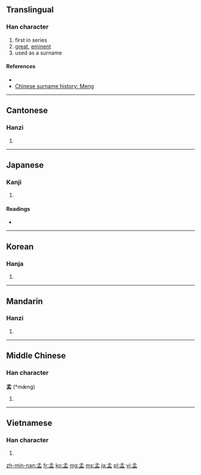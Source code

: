 ==Translingual==

===Han character===
{{Han char|rn=39|rad=子|as=05|sn=8|four=1710<sub>7</sub>|canj=弓木月廿 (NDBT)}}

# first in series
# [[great]], [[eminent]]
# used as a surname

====References====
* {{Han ref|kx=0278.160|dkj=06960|dj=0546.110|hdz=21013.030|uh=5B5F|ud=23391|bh=A973|bd=43379}}
* [http://english.people.com.cn/200507/18/eng20050718_196788.html Chinese surname history: Meng]

----

==Cantonese==

===Hanzi===
{{yue-hanzi|jyut=|y=maang6}}

# {{defn|Cantonese|sort=子05}}

----

==Japanese==

===Kanji===
{{ja-kanji|grade=|rs=子05}}

# {{defn|Japanese|sort=子05}}

====Readings====
* {{ja-readings|on=[[もう]] (mō), [[みょう]] (myō), [[まん]] (man)|kun=[[かしら]] (kashira), [[はじめ]] (hajime)}}

----

==Korean==

===Hanja===
{{ko-hanja|hangeul=[[맹]], [[망]]|rv=maeng, mang|mr=maeng, mang}}

# {{defn|Korean|sort=子05}}

----

==Mandarin==

===Hanzi===
{{cmn-hanzi|pin=[[mèng]] ([[meng4]])|wg=meng<sup>4</sup>}}

# {{defn|Mandarin|sort=子05}}

----

==Middle Chinese==

===Han character===
'''孟''' (*mæ̀ng)<!--asterisk indicates that this is a reconstructed pronunciation-->

# {{defn|Middle Chinese|sort=子05}}

----

==Vietnamese==

===Han character===
{{vi-hantu|[[mạnh]]|rs=子05}}

# {{defn|Vietnamese|sort=子05}}

[[zh-min-nan:孟]]
[[fr:孟]]
[[ko:孟]]
[[mg:孟]]
[[ms:孟]]
[[ja:孟]]
[[pl:孟]]
[[vi:孟]]